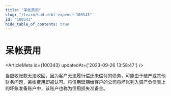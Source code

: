 ```yaml
---
title: "呆帐费用"
slug: "/learn/bad-debt-expense-100343"
id: "100343"
hide_table_of_contents: true
---
```



# 呆帐费用

<ArticleMeta id={100343} updatedAt={'2023-09-26 13:58:47'} />
<div className='border-solid border-b border-t-0 my-4 border-[var(--ifm-color-gray-300)]' />

当应收账款无法收回，因为客户无法履行偿还未偿付的债务，可能由于破产或其他财务问题，呆帐费用即被认可。将信用延期给客户的公司将坏账列入资产负债表上的坏账准备账户中，该账户也称为信用损失准备金。
